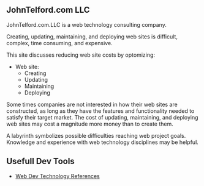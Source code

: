 
<PageTitle />

## JohnTelford.com LLC


JohnTelford.com.LLC is a web technology consulting company.

Creating, updating, maintaining, and deploying web sites is difficult,  complex, time consuming, and  expensive.

This site discusses reducing web site costs by optomizing:

-  Web site:
    - Creating
    - Updating 
    - Maintaining
    - Deploying

Some times companies are not interested in how their web sites are constructed, as long as they have the features and functionality needed to satisfy their target market. The cost of updating, maintaining, and deploying web sites may cost a magnitude  more money than to create them.

 A labyrinth symbolizes  possible  difficulties  reaching  web  project goals. Knowledge and experience with web technology disciplines  may be helpful. 

## Usefull Dev Tools

- [Web Dev Technology References](webTech) 

